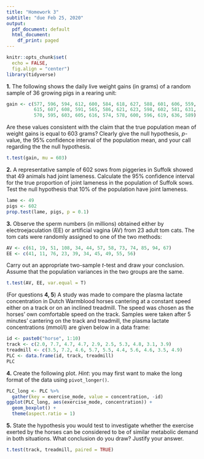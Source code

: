 ```yaml
---
title: "Homework 3"
subtitle: "due Feb 25, 2020"
output:
  pdf_document: default
  html_document:
    df_print: paged
---
```


```r
knitr::opts_chunk$set(
  echo = FALSE,
  fig.align = "center")
library(tidyverse)
```

\bigskip

**1.** The following shows the daily live weight gains (in grams) of a random sample of 36 growing pigs in a rearing unit:

```r
gain <- c(577, 596, 594, 612, 600, 584, 618, 627, 588, 601, 606, 559,
          615, 607, 608, 591, 565, 586, 621, 623, 598, 602, 581, 631, 
          570, 595, 603, 605, 616, 574, 578, 600, 596, 619, 636, 589)
```

Are these values consistent with the claim that the true population mean of weight gains is equal to $603$ grams? Clearly give the null hypothesis, $p$-value, the 95\% confidence interval of the population mean, and your call regarding the the null hypothesis.

```r
t.test(gain, mu = 603)
```

**2.** A representative sample of 602 sows from piggeries in Suffolk showed that 49 animals had joint lameness. Calculate the 95% confidence interval for the true proportion of joint lameness in the population of Suffolk sows. Test the null hypothesis that 10% of the population have joint lameness.

```r
lame <- 49
pigs <- 602
prop.test(lame, pigs, p = 0.1)
```

**3.** Observe the sperm numbers (in millions) obtained either by electroejaculation (EE) or artificial vagina (AV) from 23 adult tom cats. The tom cats were randomly assigned to one of the two methods:

```r
AV <- c(61, 19, 51, 108, 34, 44, 57, 58, 73, 74, 85, 94, 67)
EE <- c(41, 11, 76, 23, 39, 34, 45, 49, 55, 56)
```

Carry out an appropriate two-sample $t$-test and draw your conclusion. Assume that the population variances in the two groups are the same.

```r
t.test(AV, EE, var.equal = T)
```

(For questions **4, 5**) A study was made to compare the plasma lactate concentration in Dutch Warmblood horses cantering at a constant speed either on a track or on an inclined treadmill. The speed was chosen as the horses' own comfortable speed on the track. Samples were taken after 5 minutes' cantering on the track and treadmill, the plasma lactate concentrations (mmol/l) are given below in a data frame:

```r
id <- paste0("horse", 1:10)
track <- c(2.0, 7.7, 4.7, 4.7, 2.9, 2.5, 5.3, 4.8, 3.1, 3.9)
treadmill <- c(3.5, 7.2, 4.6, 5.7, 5.5, 4.4, 5.6, 4.6, 3.5, 4.9)
PLC <- data.frame(id, track, treadmill)
PLC
```

**4.** Create the following plot. _Hint_: you may first want to make the long format of the data using `pivot_longer()`.

```r
PLC_long <- PLC %>%
  gather(key = exercise_mode, value = concentration, -id) 
ggplot(PLC_long, aes(exercise_mode, concentration)) +
  geom_boxplot() +
  theme(aspect.ratio = 1)
```

**5.** State the hypothesis you would test to investigate whether the exercise exerted by the horses can be considered to be of similar metabolic demand in both situations. What conclusion do you draw? Justify your answer.

```r
t.test(track, treadmill, paired = TRUE)
```



